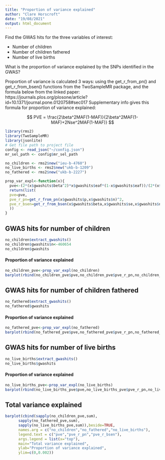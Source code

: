 ```yaml
---
title: "Proportion of variance explained"
author: "Clare Horscroft"
date: "19/08/2021"
output: html_document
---
```


Find the GWAS hits for the three variables of interest:

* Number of children
* Number of children fathered
* Number of live births

What is the proportion of variance explained by the SNPs identified in the GWAS?

Proportion of variance is calculated 3 ways: using the get_r_from_pn() and get_r_from_bsen() functions from the TwoSampleMR package, and the formula below from the linked paper: https://journals.plos.org/plosone/article?id=10.1371/journal.pone.0120758#sec017
Supplementary info gives this formula for proportion of variance explained:

$$
PVE = \frac{2\beta^2MAF(1-MAF)}{2\beta^2MAF(1-MAF)+2Nse^2MAF(1-MAF)}
$$

```r
library(rms2)
library(TwoSampleMR)
library(jsonlite)
# Get file path to project file 
config <- read_json("~/config.json")
mr_sel_path <- config$mr_sel_path
```

```r
no_children <- rms2$new("ieu-b-4760")
no_live_births <- rms2$new("ukb-b-1209")
no_fathered <- rms2$new("ukb-b-2227")
```

```r
prop_var_expl<-function(x){
  pve<-(2*(x$gwashits$beta^2)*x$gwashits$eaf*(1-x$gwashits$eaf))/(2*(x$gwashits$beta^2)*x$gwashits$eaf*(1-x$gwashits$eaf)+2*x$gwashits$n*(x$gwashits$se^2)*x$gwashits$eaf*(1-x$gwashits$eaf))
  return(list(
  pve=pve,
  pve_r_pn=get_r_from_pn(x$gwashits$p,x$gwashits$n)^2,
  pve_r_bsen=get_r_from_bsen(x$gwashits$beta,x$gwashits$se,x$gwashits$n)^2
  ))
}
```


## GWAS hits for number of children

```r
no_children$extract_gwashits()
no_children$gwashits$n<-460654
no_children$gwashits
```

#### Proportion of variance explained

```r
no_children_pve<-prop_var_expl(no_children)
barplot(rbind(no_children_pve$pve,no_children_pve$pve_r_pn,no_children_pve$pve_r_bsen),beside = TRUE,names.arg = 1:length(no_children_pve$pve),legend.text = c("pve","pve_r_pn","pve_r_bsen"),main="Number of children",xlab="GWAS hit",ylab="Proportion of variance explained")
```

## GWAS hits for number of children fathered

```r
no_fathered$extract_gwashits()
no_fathered$gwashits
```

#### Proportion of variance explained

```r
no_fathered_pve<-prop_var_expl(no_fathered)
barplot(rbind(no_fathered_pve$pve,no_fathered_pve$pve_r_pn,no_fathered_pve$pve_r_bsen),beside = TRUE,names.arg = 1:length(no_fathered_pve$pve),legend.text = c("pve","pve_r_pn","pve_r_bsen"),main="Number of children fathered",xlab="GWAS hit",ylab="Proportion of variance explained")
```

## GWAS hits for number of live births

```r
no_live_births$extract_gwashits()
no_live_births$gwashits
```

#### Proportion of variance explained

```r
no_live_births_pve<-prop_var_expl(no_live_births)
barplot(rbind(no_live_births_pve$pve,no_live_births_pve$pve_r_pn,no_live_births_pve$pve_r_bsen),beside = TRUE,names.arg = 1:length(no_live_births_pve$pve),legend.text = c("pve","pve_r_pn","pve_r_bsen"),main="Number of live births",xlab="GWAS hit",ylab="Proportion of variance explained")
```

## Total variance explained

```r
barplot(cbind(sapply(no_children_pve,sum),
      sapply(no_fathered_pve,sum),
      sapply(no_live_births_pve,sum)),beside=TRUE,
      names.arg = c("no_children","no_fathered","no_live_births"),
      legend.text = c("pve","pve_r_pn","pve_r_bsen"),
      args.legend = list(x="top"),
      main="Total variance explained",
      ylab="Proportion of variance explained",
      ylim=c(0,0.002))
```

